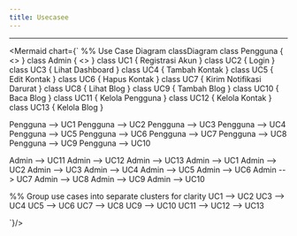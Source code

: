 ---
title: Usecasee
---

---


<Mermaid chart={`
%% Use Case Diagram
classDiagram
  class Pengguna {
    <<actor>>
  }
  class Admin {
    <<actor>>
  }
  class UC1 {
    Registrasi Akun
  }
  class UC2 {
    Login
  }
  class UC3 {
    Lihat Dashboard
  }
  class UC4 {
    Tambah Kontak
  }
  class UC5 {
    Edit Kontak
  }
  class UC6 {
    Hapus Kontak
  }
  class UC7 {
    Kirim Notifikasi Darurat
  }
  class UC8 {
    Lihat Blog
  }
  class UC9 {
    Tambah Blog
  }
  class UC10 {
    Baca Blog
  }
  class UC11 {
    Kelola Pengguna
  }
  class UC12 {
    Kelola Kontak
  }
  class UC13 {
    Kelola Blog
  }

  Pengguna --> UC1
  Pengguna --> UC2
  Pengguna --> UC3
  Pengguna --> UC4
  Pengguna --> UC5
  Pengguna --> UC6
  Pengguna --> UC7
  Pengguna --> UC8
  Pengguna --> UC9
  Pengguna --> UC10

  Admin --> UC11
  Admin --> UC12
  Admin --> UC13
  Admin --> UC1
  Admin --> UC2
  Admin --> UC3
  Admin --> UC4
  Admin --> UC5
  Admin --> UC6
  Admin --> UC7
  Admin --> UC8
  Admin --> UC9
  Admin --> UC10

  %% Group use cases into separate clusters for clarity
  UC1 --> UC2
  UC3 --> UC4
  UC5 --> UC6
  UC7 --> UC8
  UC9 --> UC10
  UC11 --> UC12 --> UC13

`}/>

